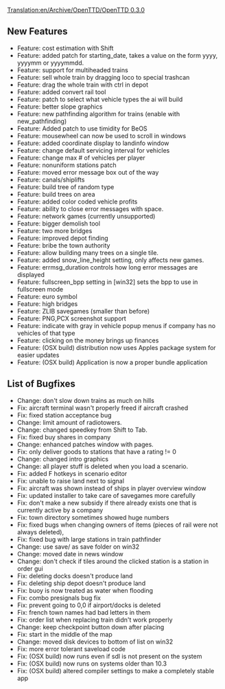 [[Translation:en/Archive/OpenTTD/OpenTTD 0.3.0]]
{{fr/Traduction|en/Archive/OpenTTD/OpenTTD 0.3.0|0}}


{{en/Archive/OpenTTD/NaviPrevNext|prev=en/Archive/OpenTTD/OpenTTD 0.2.1|next=en/Archive/OpenTTD/OpenTTD 0.3.1|date=14 April 2004}}

==New Features==
*Feature: cost estimation with Shift
*Feature: added patch for starting_date, takes a value on the form yyyy, yyyymm or yyyymmdd.
*Feature: support for multiheaded trains
*Feature: sell whole train by dragging loco to special trashcan
*Feature: drag the whole train with ctrl in depot
*Feature: added convert rail tool
*Feature: patch to select what vehicle types the ai will build
*Feature: better slope graphics
*Feature: new pathfinding algorithm for trains (enable with new_pathfinding)
*Feature: Added patch to use timidity for BeOS
*Feature: mousewheel can now be used to scroll in windows
*Feature: added coordinate display to landinfo window
*Feature: change default servicing interval for vehicles
*Feature: change max # of vehicles per player
*Feature: nonuniform stations patch
*Feature: moved error message box out of the way
*Feature: canals/shiplifts
*Feature: build tree of random type
*Feature: build trees on area
*Feature: added color coded vehicle profits
*Feature: ability to close error messages with space.
*Feature: network games (currently unsupported)
*Feature: bigger demolish tool
*Feature: two more bridges
*Feature: improved depot finding
*Feature: bribe the town authority
*Feature: allow building many trees on a single tile.
*Feature: added snow_line_height setting, only affects new games.
*Feature: errmsg_duration controls how long error messages are displayed
*Feature: fullscreen_bpp setting in [win32] sets the bpp to use in fullscreen mode
*Feature: euro symbol
*Feature: high bridges
*Feature: ZLIB savegames (smaller than before)
*Feature: PNG,PCX screenshot support
*Feature: indicate with gray in vehicle popup menus if company has no vehicles of that type
*Feature: clicking on the money brings up finances
*Feature: (OSX build) distribution now uses Apples package system for easier updates
*Feature: (OSX build) Application is now a proper bundle application

==List of Bugfixes==
*Change: don't slow down trains as much on hills
*Fix: aircraft terminal wasn't properly freed if aircraft crashed
*Fix: fixed station acceptance bug
*Change: limit amount of radiotowers.
*Change: changed speedkey from Shift to Tab.
*Fix: fixed buy shares in company
*Change: enhanced patches window with pages.
*Fix: only deliver goods to stations that have a rating != 0
*Change: changed intro graphics
*Change: all player stuff is deleted when you load a scenario.
*Fix: added F hotkeys in scenario editor
*Fix: unable to raise land next to signal
*Fix: aircraft was shown instead of ships in player overview window
*Fix: updated installer to take care of savegames more carefully
*Fix: don't make a new subsidy if there already exists one that is currently active by a company
*Fix: town directory sometimes showed huge numbers
*Fix: fixed bugs when changing owners of items (pieces of rail were not always deleted),
*Fix: fixed bug with large stations in train pathfinder
*Change: use save/ as save folder on win32
*Change: moved date in news window
*Change: don't check if tiles around the clicked station is a station in order gui
*Fix: deleting docks doesn't produce land
*Fix: deleting ship depot doesn't produce land
*Fix: buoy is now treated as water when flooding
*Fix: combo presignals bug fix
*Fix: prevent going to 0,0 if airport/docks is deleted
*Fix: french town names had bad letters in them
*Fix: order list when replacing train didn't work properly
*Change: keep checkpoint button down after placing
*Fix: start in the middle of the map
*Change: moved disk devices to bottom of list on win32
*Fix: more error tolerant saveload code
*Fix: (OSX build) now runs even if sdl is not present on the system
*Fix: (OSX build) now runs on systems older than 10.3
*Fix: (OSX build) altered compiler settings to make a completely stable app